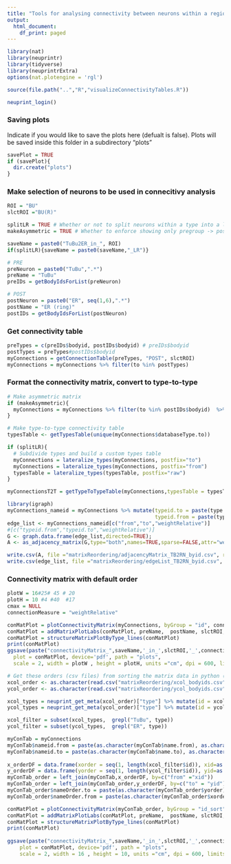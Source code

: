 ```yaml
---
title: "Tools for analysing connectivity between neurons within a region"
output:
  html_document:
    df_print: paged
---
```


```r
library(nat)
library(neuprintr)
library(tidyverse)
library(neuprintrExtra)
options(nat.plotengine = 'rgl')

source(file.path("..","R","visualizeConnectivityTables.R"))

neuprint_login()

```

### Saving plots
Indicate if you would like to save the plots here (defualt is false). Plots will be saved inside this folder in a subdirectory "plots"
```r
savePlot = TRUE
if (savePlot){
  dir.create("plots")
}
```


### Make selection of neurons to be used in connecitivy analysis
```r
ROI = "BU"
slctROI ="BU(R)"

splitLR = TRUE # Whether or not to split neurons within a type into a left and right group.
makeAsymmetric = TRUE # Whether to enforce showing only pregroup -> postgroup connections as opposed to all connections within {pregroup,postgroup}

saveName = paste0("TuBu2ER_in_", ROI)
if(splitLR){saveName = paste0(saveName,"_LR")}

# PRE
preNeuron = paste0("TuBu",".*")
preName = "TuBu"
preIDs = getBodyIdsForList(preNeuron)

# POST
postNeuron = paste0("ER", seq(1,6),".*")
postName = "ER (ring)"
postIDs = getBodyIdsForList(postNeuron)
```


### Get connectivity table
```r
preTypes = c(preIDs$bodyid, postIDs$bodyid) # preIDs$bodyid
postTypes = preTypes#postIDs$bodyid
myConnections = getConnectionTable(preTypes, "POST", slctROI)
myConnections = myConnections %>% filter(to %in% postTypes) 
```


### Format the connectivity matrix, convert to type-to-type
```r
# Make asymmetric matrix
if (makeAsymmetric){
  myConnections = myConnections %>% filter(to %in% postIDs$bodyid)  %>% filter(from %in% preIDs$bodyid)
}

# Make type-to-type connectivity table
typesTable <- getTypesTable(unique(myConnections$databaseType.to))

if (splitLR){
  # Subdivide types and build a custom types table
  myConnections = lateralize_types(myConnections, postfix="to")
  myConnections = lateralize_types(myConnections, postfix="from")
  typesTable = lateralize_types(typesTable, postfix="raw")
}

myConnectionsT2T = getTypeToTypeTable(myConnections,typesTable = typesTable)
```


```r
library(igraph)
myConnections_nameid = myConnections %>% mutate(typeid.to = paste(type.to, to,sep="_"),
                                                typeid.from = paste(type.from, from, sep="_"))
edge_list <- myConnections_nameid[c("from","to","weightRelative")]
#[c("typeid.from","typeid.to","weightRelative")]
G <- graph.data.frame(edge_list,directed=TRUE);
A <- as_adjacency_matrix(G,type="both",names=TRUE,sparse=FALSE,attr="weightRelative")

write.csv(A, file ="matrixReordering/adjacencyMatrix_TB2RN_byid.csv", row.names=FALSE)
write.csv(edge_list, file ="matrixReordering/edgeList_TB2RN_byid.csv", row.names=FALSE)
```


### Connectivity matrix with default order
```r
plotW = 16#25# 45 # 20
plotH = 10 #4 #40  #17
cmax = NULL
connectionMeasure = "weightRelative"

conMatPlot = plotConnectivityMatrix(myConnections, byGroup = "id", connectionMeasure, cmax)
conMatPlot = addMatrixPlotLabs(conMatPlot, preName,  postName, slctROI, connectionMeasure)
conMatPlot = structureMatrixPlotByType_lines(conMatPlot)
print(conMatPlot)
ggsave(paste("connectivityMatrix_",saveName,'_in_',slctROI,'_',connectionMeasure,'_byID.pdf', sep=''), 
  plot = conMatPlot, device='pdf', path = "plots",
  scale = 2, width = plotW , height = plotH, units ="cm", dpi = 600, limitsize = TRUE)

```
```r
# Get these orders (csv files) from sorting the matrix data in python (connectivityMatrixSorting.ipynb)
xcol_order <- as.character(read.csv("matrixReordering/xcol_bodyids.csv",header=F))
ycol_order <- as.character(read.csv("matrixReordering/ycol_bodyids.csv",header=F))

xcol_types = neuprint_get_meta(xcol_order)["type"] %>% mutate(id = xcol_order)
ycol_types = neuprint_get_meta(ycol_order)["type"] %>% mutate(id = ycol_order)

xcol_filter = subset(xcol_types,  grepl("TuBu", type))
ycol_filter = subset(ycol_types,  grepl("ER", type))
```

```r
myConTab = myConnections
myConTab$nameid.from = paste(as.character(myConTab$name.from), as.character(myConTab$from), sep = "_")
myConTab$nameid.to = paste(as.character(myConTab$name.to), as.character(myConTab$to), sep = "_")
    
x_orderDF = data.frame(xorder = seq(1, length(xcol_filter$id)), xid=as.numeric(xcol_filter$id))
y_orderDF = data.frame(yorder = seq(1, length(ycol_filter$id)), yid=as.numeric(ycol_filter$id))
myConTab_order = left_join(myConTab,x_orderDF, by=c("from" ="xid"))
myConTab_order = left_join(myConTab_order,y_orderDF, by=c("to" = "yid"))
myConTab_order$nameOrder.to = paste(as.character(myConTab_order$yorder),as.character(myConTab_order$to), sep = "_")
myConTab_order$nameOrder.from = paste(as.character(myConTab_order$xorder), as.character(myConTab_order$from), sep = "_")
```

```r
conMatPlot = plotConnectivityMatrix(myConTab_order, byGroup = "id_sort", "weightRelative", cmax)
conMatPlot = addMatrixPlotLabs(conMatPlot, preName,  postName, slctROI, connectionMeasure)
conMatPlot = structureMatrixPlotByType_lines(conMatPlot)
print(conMatPlot)
  
ggsave(paste("connectivityMatrix_",saveName,'_in_',slctROI,'_',connectionMeasure,'_byID_ordered.pdf', sep=''), 
    plot = conMatPlot, device='pdf', path = "plots",
    scale = 2, width = 16 , height = 10, units ="cm", dpi = 600, limitsize = TRUE)
```
